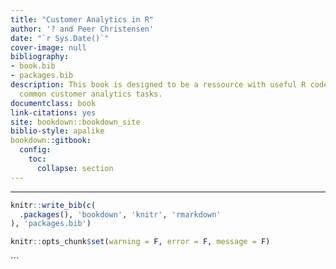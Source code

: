```yaml
--- 
title: "Customer Analytics in R"
author: '? and Peer Christensen'
date: "`r Sys.Date()`"
cover-image: null
bibliography:
- book.bib
- packages.bib
description: This book is designed to be a ressource with useful R code for doing
  common customer analytics tasks.
documentclass: book
link-citations: yes
site: bookdown::bookdown_site
biblio-style: apalike
bookdown::gitbook:
  config:
    toc:
      collapse: section
---
```


---


```r
knitr::write_bib(c(
  .packages(), 'bookdown', 'knitr', 'rmarkdown'
), 'packages.bib')

knitr::opts_chunk$set(warning = F, error = F, message = F)
```
```
